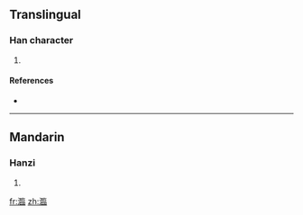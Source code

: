 ==Translingual==

===Han character===
{{Han char|rn=85|rad=水|as=17|sn=20|four=|canj=水尸中口 (ESLR)}}

# {{defn|Han|sort=水17}}

====References====
* {{Han ref|kx=0661.070|dkj=18700|dj=1070.270|hdz=31787.030|uh=7036|ud=28726}}

----

==Mandarin==

===Hanzi===
{{cmn-hanzi|pin=[[lín]] ([[lin2]])|wg=lin<sup>2</sup>}}

# {{defn|Mandarin|sort=水17}}

[[fr:瀶]]
[[zh:瀶]]